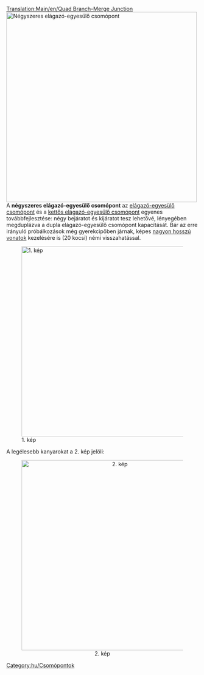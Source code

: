 [[Translation:Main/en/Quad Branch-Merge Junction]]{{hu/Csomópontmenü}}
[[File:en/QuadBranchMergeJunction.png|none|thumb|500px|Négyszeres elágazó-egyesülő csomópont]]
{{Template:Csomópontok tulajdonságai/Hu|Nagyon magas|4|1|1|2|1|1|0|1|0|0|0||Vonat lerobbanása csak a saját pályájára van hatással.|
* Rengeteg vonat egyidejű kezelésére képes.
}}
A '''négyszeres elágazó-egyesülő csomópont''' az [[Main/hu/Csomópont/Elágazó-egyesülő|elágazó-egyesülő csomópont]] és a [[Main/hu/Csomópont/Kettős elágazó-egyesülő|kettős elágazó-egyesülő csomópont]] egyenes továbbfejlesztése: négy bejáratot és kijáratot tesz lehetővé, lényegében megduplázva a dupla elágazó-egyesülő csomópont kapacitását. Bár az erre irányuló próbálkozások még gyerekcipőben járnak, képes [[Main/hu/Óriásvonatok|nagyon hosszú vonatok]] kezelésére is (20 kocsi) némi visszahatással.

[[File:en/NewQBMJ.png|thumb|center|500px|1. kép]]

A legélesebb kanyarokat a 2. kép jelöli:

<center>[[File:en/Sharpcorners.png|thumb|center|500px|2. kép]]</center>

[[Category:hu/Csomópontok]]